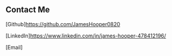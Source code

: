 ## Contact Me

[Github]<https://github.com/JamesHooper0820>

[LinkedIn]<https://www.linkedin.com/in/james-hooper-478412196/>

[Email]<a href="mailto:jameshooper0820@gmail.com"></a>
